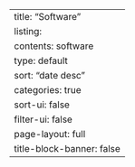 ---
title: "Software"
listing: 
  contents: software
  type: default
  sort: "date desc"
  categories: true
  sort-ui: false
  filter-ui: false
page-layout: full
title-block-banner: false
---